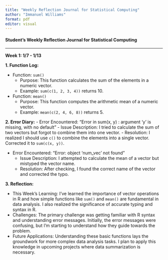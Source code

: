 ```yaml
---
title: "Weekly Reflection Journal for Statistical Computing"
author: "Immanuel Williams"
format: pdf
editor: visual
---
```


#### **Student's Weekly Reflection Journal for Statistical Computing**

------------------------------------------------------------------------


**Week 1: 1/7 - 1/13**

**1. Function Log:**

- Function: `sum()`
  - Purpose: This function calculates the sum of the elements in a numeric vector.
  - Example: `sum(c(1, 2, 3, 4))` returns 10.

- Function: `mean()`
  - Purpose: This function computes the arithmetic mean of a numeric vector.
  - Example: `mean(c(2, 4, 6, 8))` returns 5.

**2. Error Diary:**
- Error Encountered: "Error in sum(x, y) : argument 'y' is missing, with no default"
  - Issue Description: I tried to calculate the sum of two vectors but forgot to combine them into one vector.
  - Resolution: I realized I should use `c()` to combine the elements into a single vector. Corrected it to `sum(c(x, y))`.

- Error Encountered: "Error: object 'num_vec' not found"
  - Issue Description: I attempted to calculate the mean of a vector but mistyped the vector name.
  - Resolution: After checking, I found the correct name of the vector and corrected the typo.

**3. Reflection:**

- This Week's Learning: I've learned the importance of vector operations in R and how simple functions like `sum()` and `mean()` are fundamental in data analysis. I also realized the significance of accurate typing and syntax in R.
- Challenges: The primary challenge was getting familiar with R syntax and understanding error messages. Initially, the error messages were confusing, but I'm starting to understand how they guide towards the problem.
- Future Applications: Understanding these basic functions lays the groundwork for more complex data analysis tasks. I plan to apply this knowledge in upcoming projects where data summarization is necessary.

